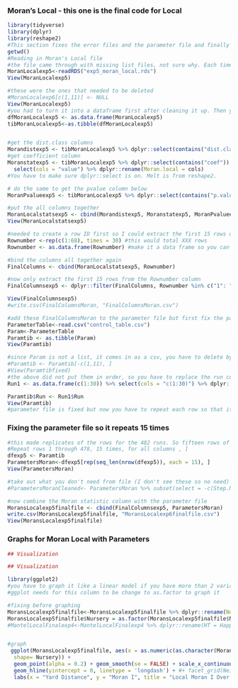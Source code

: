 ### Moran's Local - this one is the final code for Local

```r
library(tidyverse)
library(dplyr)
library(reshape2)
#This section fixes the error files and the parameter file and finally binding them together to run graphs
getwd()
#Reading in Moran's Local file
#the file came through with missing list files, not sure why. Each time it came through it was different. I had to use the View() function in order to see the list files in order
MoranLocalexp5<-readRDS("exp5_moran_local.rds")
View(MoranLocalexp5)

#these were the ones that needed to be deleted
#MoranLocalexp6[c(1,11)] <- NULL
View(MoranLocalexp5)
#you had to turn it into a dataframe first after cleaning it up. Then you can turn the dataframe into a tibble
dfMoranLocalexp5 <- as.data.frame(MoranLocalexp5)
tibMoranLocalexp5<-as.tibble(dfMoranLocalexp5)  


#get the dist.class columns
Morandistexp5 <- tibMoranLocalexp5 %>% dplyr::select(contains("dist.class")) %>% reshape2::melt(cols=c("1":"30"), id.vars=NULL) %>% select(cols = "value") %>% dplyr::rename(Moran.dist.class = cols)
#get coefficient column
Moranstatexp5 <- tibMoranLocalexp5 %>% dplyr::select(contains("coef")) %>% reshape2::melt(cols=c("1":"30"), id.vars=NULL) %>% 
  select(cols = "value") %>% dplyr::rename(Moran.local = cols)
#You have to make sure dplyr::select is on. Melt is from reshape2. 

# do the same to get the pvalue column below
MoranPvalueexp5 <- tibMoranLocalexp5 %>% dplyr::select(contains("p.value")) %>% melt(cols=c("1":"30"), id.vars=NULL) %>% select(cols = "value") %>% dplyr::rename(p.value = cols)

#put the all columns together
MoranLocalstatsexp5 <- cbind(Morandistexp5, Moranstatexp5, MoranPvalueexp5)
View(MoranLocalstatsexp5)

#needed to create a row ID first so I could extract the first 15 rows of each 
Rownumber <-rep(c(1:68), times = 30) #this would total XXX rows
Rownumber <- as.data.frame(Rownumber) #make it a data frame so you can bind

#bind the columns all together again
FinalColumns <- cbind(MoranLocalstatsexp5, Rownumber)

#now only extract the first 15 rows from the Rownumber column 
FinalColumnsexp5 <- dplyr::filter(FinalColumns, Rownumber %in% c("1": "15"))

View(FinalColumnsexp5)
#write.csv(FinalColumnsMoran, "FinalColumnsMoran.csv")

#add these FinalColumnsMoran to the parameter file but first fix the parameter file to eliminate the files that came back homogeneous 
ParameterTable<-read.csv("control_table.csv")
Param<-ParameterTable
Paramtib <- as.tibble(Param)
View(Paramtib)

#since Param is not a list, it comes in as a csv, you have to delete by -c
#Paramtib <- Paramtib[-c(1,11), ]
#View(Paramtibfixed)
#the above did not put them in order, so you have to replace the run column 
Run1 <- as.data.frame(c(1:30)) %>% select(cols = "c(1:30)") %>% dplyr::rename(Run = cols)

Paramtib$Run <- Run1$Run
View(Paramtib)
#parameter file is fixed but now you have to repeat each row so that it can match up with the 15 distance classes that way you can graph it. In this case 7,230 rows

```

### Fixing the parameter file so it repeats 15 times

```r
#this made replicates of the rows for the 482 runs. So fifteen rows of Run 1, fifteen rows of Run 2 etc... 
#Repeat rows 1 through 478, 15 times, for all columns , ] 
dfexp5 <- Paramtib
ParametersMoran<-dfexp5[rep(seq_len(nrow(dfexp5)), each = 15), ]  
View(ParametersMoran)

#take out what you don't need from file (I don't see these so no need)
#ParametersMoranCleaned<- ParametersMoran %>% subset(select = -c(Step.Number, X, X.1, #X.2))

#now combine the Moran statistic column with the parameter file
MoransLocalexp5finalfile <- cbind(FinalColumnsexp5, ParametersMoran)
write.csv(MoransLocalexp5finalfile, "MoransLocalexp6finalfile.csv")
View(MoransLocalexp5finalfile)
```

### Graphs for Moran Local with Parameters

```r
## Visualization

## Visualization

library(ggplot2)
#you have to graph it like a linear model if you have more than 2 variables. 
#ggplot needs for this column to be change to as.factor to graph it

#fixing before graphing
MoransLocalexp5finalfile<-MoransLocalexp5finalfile %>% dplyr::rename(Nursery = Num.nursery)
MoransLocalexp5finalfile$Nursery = as.factor(MoransLocalexp5finalfile$Nursery)
#MantelLocalFinalexp4<-MantelLocalFinalexp4 %>% dplyr::rename(HT = Happy.type)


#graph
 ggplot(MoransLocalexp5finalfile, aes(x = as.numeric(as.character(Moran.dist.class)), y = Moran.local, color = Nursery,
  shape= Nursery)) + 
  geom_point(alpha = 0.2) + geom_smooth(se = FALSE) + scale_x_continuous(limits = c(0,30), breaks = c(10,20,30)) +
  geom_hline(yintercept = 0, linetype = 'longdash') + #+ facet_grid(Neighbor.dist ~ Happy.type, labeller = "label_both") +
  labs(x = "Yard Distance", y = "Moran I", title = "Local Moran I Over 30 Yards", subtitle = "Control") + theme_bw()
 
```
